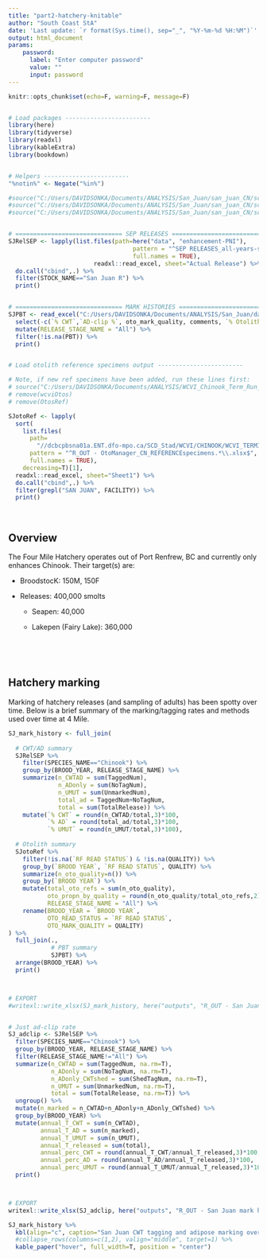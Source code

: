 ```yaml
---
title: "part2-hatchery-knitable"
author: "South Coast StA"
date: 'Last update: `r format(Sys.time(), sep="_", "%Y-%m-%d %H:%M")`'
output: html_document
params:
    password:
      label: "Enter computer password"
      value: ""
      input: password
---
```


```r
knitr::opts_chunk$set(echo=F, warning=F, message=F)


# Load packages ------------------------
library(here)
library(tidyverse)
library(readxl)
library(kableExtra)
library(bookdown)


# Helpers ------------------------
"%notin%" <- Negate("%in%")

#source("C:/Users/DAVIDSONKA/Documents/ANALYSIS/San_Juan/san_juan_CN/scripts/functions/getExtractorData.R", local = knitr::knit_global())
#source("C:/Users/DAVIDSONKA/Documents/ANALYSIS/San_Juan/san_juan_CN/scripts/functions/getMrpPadsData.R", local = knitr::knit_global())
#source("C:/Users/DAVIDSONKA/Documents/ANALYSIS/San_Juan/san_juan_CN/scripts/functions/getNusedsData.R", local = knitr::knit_global())


# ============================== SEP RELEASES ==============================
SJRelSEP <- lapply(list.files(path=here("data", "enhancement-PNI"),
                                   pattern = "^SEP RELEASES_all-years-spp.*\\.xlsx$",
                                   full.names = TRUE), 
                        readxl::read_excel, sheet="Actual Release") %>% 
  do.call("cbind",.) %>%
  filter(STOCK_NAME=="San Juan R") %>%
  print()


# ============================== MARK HISTORIES ==============================
SJPBT <- read_excel("C:/Users/DAVIDSONKA/Documents/ANALYSIS/San_Juan/data/enhancement-PNI/4Mile_mark_history.xlsx", sheet="Sheet1") %>%
  select(-c(`% CWT`,`AD-clip %`, oto_mark_quality, comments, `% Otolith`)) %>% 
  mutate(RELEASE_STAGE_NAME = "All") %>% 
  filter(!is.na(PBT)) %>%
  print()


# Load otolith reference specimens output ------------------------

# Note, if new ref specimens have been added, run these lines first:
# source("C:/Users/DAVIDSONKA/Documents/ANALYSIS/WCVI_Chinook_Term_Run_Recon/WCVI_CN_TermRunRecon/scripts/misc-helpers/OtoCompile.R")
# remove(wcviOtos)
# remove(OtosRef)

SJotoRef <- lapply(
  sort(
    list.files(
      path=
        "//dcbcpbsna01a.ENT.dfo-mpo.ca/SCD_Stad/WCVI/CHINOOK/WCVI_TERMINAL_RUN/Annual_data_summaries_for_RunRecons/OtoCompile_base-files/ReferenceSpecimens/Export/",
      pattern = "^R_OUT - OtoManager_CN_REFERENCEspecimens.*\\.xlsx$",
      full.names = TRUE), 
    decreasing=T)[1], 
  readxl::read_excel, sheet="Sheet1") %>% 
  do.call("cbind",.) %>%
  filter(grepl("SAN JUAN", FACILITY)) %>%
  print()
```

<br>

## **Overview** 

The Four Mile Hatchery operates out of Port Renfrew, BC and currently only enhances Chinook. Their target(s) are: 

* BroodstocK: 150M, 150F

* Releases: 400,000 smolts

  + Seapen: 40,000
  
  + Lakepen (Fairy Lake): 360,000

<br>

<br>

## **Hatchery marking**

Marking of hatchery releases (and sampling of adults) has been spotty over time. Below is a brief summary of the marking/tagging rates and methods used over time at 4 Mile.

```r
SJ_mark_history <- full_join(
  
  # CWT/AD summary
  SJRelSEP %>% 
    filter(SPECIES_NAME=="Chinook") %>% 
    group_by(BROOD_YEAR, RELEASE_STAGE_NAME) %>%
    summarize(n_CWTAD = sum(TaggedNum),
              n_ADonly = sum(NoTagNum),
              n_UMUT = sum(UnmarkedNum),
              total_ad = TaggedNum+NoTagNum,
              total = sum(TotalRelease)) %>% 
    mutate(`% CWT` = round(n_CWTAD/total,3)*100,
           `% AD` = round(total_ad/total,3)*100,
           `% UMUT` = round(n_UMUT/total,3)*100),
  
  # Otolith summary
  SJotoRef %>% 
    filter(!is.na(`RF READ STATUS`) & !is.na(QUALITY)) %>%
    group_by(`BROOD YEAR`, `RF READ STATUS`, QUALITY) %>% 
    summarize(n_oto_quality=n()) %>% 
    group_by(`BROOD YEAR`) %>% 
    mutate(total_oto_refs = sum(n_oto_quality),
           oto_propn_by_quality = round(n_oto_quality/total_oto_refs,2)*100,
           RELEASE_STAGE_NAME = "All") %>% 
    rename(BROOD_YEAR = `BROOD YEAR`,
           OTO_READ_STATUS = `RF READ STATUS`,
           OTO_MARK_QUALITY = QUALITY)
) %>% 
  full_join(.,
            # PBT summary
            SJPBT) %>% 
  arrange(BROOD_YEAR) %>%
  print()



# EXPORT
#writexl::write_xlsx(SJ_mark_history, here("outputs", "R_OUT - San Juan mark history.xlsx"))


# Just ad-clip rate 
SJ_adclip <- SJRelSEP %>% 
  filter(SPECIES_NAME=="Chinook") %>% 
  group_by(BROOD_YEAR, RELEASE_STAGE_NAME) %>%
  filter(RELEASE_STAGE_NAME!="All") %>% 
  summarize(n_CWTAD = sum(TaggedNum, na.rm=T),
            n_ADonly = sum(NoTagNum, na.rm=T),
            n_ADonly_CWTshed = sum(ShedTagNum, na.rm=T),
            n_UMUT = sum(UnmarkedNum, na.rm=T),
            total = sum(TotalRelease, na.rm=T)) %>% 
  ungroup() %>%
  mutate(n_marked = n_CWTAD+n_ADonly+n_ADonly_CWTshed) %>%
  group_by(BROOD_YEAR) %>% 
  mutate(annual_T_CWT = sum(n_CWTAD),
         annual_T_AD = sum(n_marked),
         annual_T_UMUT = sum(n_UMUT),
         annual_T_released = sum(total),
         annual_perc_CWT = round(annual_T_CWT/annual_T_released,3)*100,
         annual_perc_AD = round(annual_T_AD/annual_T_released,3)*100,
         annual_perc_UMUT = round(annual_T_UMUT/annual_T_released,3)*100) %>% 
  print()



# EXPORT
writexl::write_xlsx(SJ_adclip, here("outputs", "R_OUT - San Juan mark history summarized.xlsx"))

```


```r
SJ_mark_history %>%
  kbl(align="c", caption="San Juan CWT tagging and adipose marking over time.") %>%
  #collapse_rows(columns=c(1,2), valign="middle", target=1) %>%
  kable_paper("hover", full_width=T, position = "center")
```























